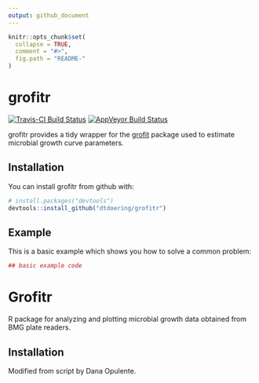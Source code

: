 ```yaml
---
output: github_document
---
```


<!-- README.md is generated from README.Rmd. Please edit that file -->

```r
knitr::opts_chunk$set(
  collapse = TRUE,
  comment = "#>",
  fig.path = "README-"
)
```

# grofitr

[![Travis-CI Build Status](https://travis-ci.org/dtdoering/grofitr.svg?branch=master)](https://travis-ci.org/dtdoering/grofitr)
[![AppVeyor Build Status](https://ci.appveyor.com/api/projects/status/github/dtdoering/grofitr?branch=master&svg=true)](https://ci.appveyor.com/project/dtdoering/grofitr)

grofitr provides a tidy wrapper for the [grofit](https://cran.r-project.org/web/packages/grofit/grofit.pdf) package used to estimate microbial growth curve parameters.

## Installation

You can install grofitr from github with:

```r
# install.packages("devtools")
devtools::install_github("dtdoering/grofitr")
```

## Example

This is a basic example which shows you how to solve a common problem:

```r
## basic example code
```


# Grofitr

R package for analyzing and plotting microbial growth data obtained from BMG plate readers.

Installation
------------


Modified from script by Dana Opulente.
